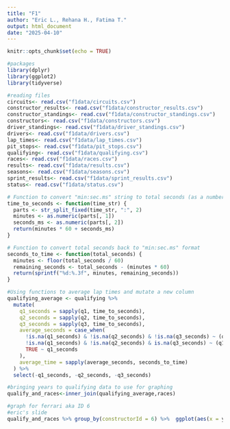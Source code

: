 ```yaml
---
title: "F1"
author: "Eric L., Rehana H., Fatima T."
output: html_document
date: "2025-04-10"
---
```


```r
knitr::opts_chunk$set(echo = TRUE)
```


```r
#packages
library(dplyr)
library(ggplot2)
library(tidyverse)
```

```r
#reading files
circuits<- read.csv("f1data/circuits.csv")
constructor_results<- read.csv("f1data/constructor_results.csv")
constructor_standings<- read.csv("f1data/constructor_standings.csv")
constructors<- read.csv("f1data/constructors.csv")
driver_standings<- read.csv("f1data/driver_standings.csv")
drivers<- read.csv("f1data/drivers.csv")
lap_times<- read.csv("f1data/lap_times.csv")
pit_stops<- read.csv("f1data/pit_stops.csv")
qualifying<- read.csv("f1data/qualifying.csv")
races<- read.csv("f1data/races.csv")
results<- read.csv("f1data/results.csv")
seasons<- read.csv("f1data/seasons.csv")
sprint_results<- read.csv("f1data/sprint_results.csv")
status<- read.csv("f1data/status.csv")


```


```r
# Function to convert "min:sec.ms" string to total seconds (as a number)
time_to_seconds <- function(time_str) {
  parts <- str_split_fixed(time_str, ":", 2)
  minutes <- as.numeric(parts[, 1])
  seconds_ms <- as.numeric(parts[, 2])
  return(minutes * 60 + seconds_ms)
}

# Function to convert total seconds back to "min:sec.ms" format
seconds_to_time <- function(total_seconds) {
  minutes <- floor(total_seconds / 60)
  remaining_seconds <- total_seconds - (minutes * 60)
  return(sprintf("%d:%.3f", minutes, remaining_seconds))
}
```

```r
#Using functions to average lap times and mutate a new column
qualifying_average <- qualifying %>%
  mutate(
    q1_seconds = sapply(q1, time_to_seconds),
    q2_seconds = sapply(q2, time_to_seconds),
    q3_seconds = sapply(q3, time_to_seconds),
    average_seconds = case_when(
      !is.na(q1_seconds) & !is.na(q2_seconds) & !is.na(q3_seconds) ~ (q1_seconds + q2_seconds + q3_seconds) / 3,
      !is.na(q1_seconds) & !is.na(q2_seconds) & is.na(q3_seconds) ~ (q1_seconds + q2_seconds) / 2,
      TRUE ~ q1_seconds 
    ),
    average_time = sapply(average_seconds, seconds_to_time)
  ) %>%
  select(-q1_seconds, -q2_seconds, -q3_seconds)
```

```r
#bringing years to qualifying data to use for graphing
qualify_and_races<-inner_join(qualifying_average,races)
```

```r
#graph for ferrari aka ID 6
#eric's slide
qualify_and_races %>% group_by(constructorId = 6) %>%  ggplot(aes(x = year, y = average_seconds)) + geom_smooth()

```

